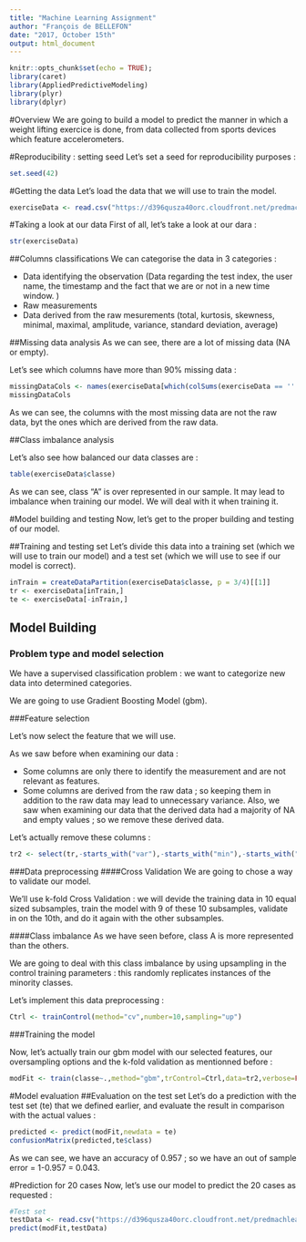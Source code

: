 ```yaml
---
title: "Machine Learning Assignment"
author: "François de BELLEFON"
date: "2017, October 15th"
output: html_document
---
```


```r
knitr::opts_chunk$set(echo = TRUE);
library(caret)
library(AppliedPredictiveModeling)
library(plyr)
library(dplyr)
```
#Overview
We are going to build a model to predict the manner in which a weight lifting exercice is done, from data collected from sports devices which feature accelerometers.

#Reproducibility : setting seed
Let's set a seed for reproducibility purposes :
```r
set.seed(42)
```


#Getting the data
Let's load the data that we will use to train the model.
```r
exerciseData <- read.csv("https://d396qusza40orc.cloudfront.net/predmachlearn/pml-training.csv")
```





#Taking a look at our data
First of all, let's take a look at our dara :
```r
str(exerciseData)
```

##Columns classifications
We can categorise the data in 3 categories :

- Data identifying the observation (Data regarding the test index, the user name, the timestamp and the fact that we are or not in a new time window. )
- Raw measurements
- Data derived from the raw mesurements (total, kurtosis, skewness, minimal, maximal, amplitude, variance, standard deviation, average)


##Missing data analysis
As we can see, there are a lot of missing data (NA or empty).

Let's see which columns have more than 90% missing data :
```r
missingDataCols <- names(exerciseData[which(colSums(exerciseData == '' | is.na(exerciseData))/nrow(exerciseData)*100 > 90)])
missingDataCols
```
As we can see, the columns with the most missing data are not the raw data, byt the ones which are derived from the raw data.


##Class imbalance analysis

Let's also see how balanced our data classes are :
```r
table(exerciseData$classe)
```
As we can see, class "A" is over represented in our sample. It may lead to imbalance when training our model. We will deal with it when training it.



#Model building and testing
Now, let's get to the proper building and testing of our model.


##Training and testing set
Let's divide this data into a training set (which we will use to train our model) and a test set (which we will use to see if our model is correct).
```r
inTrain = createDataPartition(exerciseData$classe, p = 3/4)[[1]]
tr <- exerciseData[inTrain,]
te <- exerciseData[-inTrain,]
```

## Model Building
### Problem type and model selection
We have a supervised classification problem : we want to categorize new data into determined categories.

We are going to use Gradient Boosting Model (gbm).

###Feature selection

Let's now select the feature that we will use.

As we saw before when examining our data :

- Some columns are only there to identify the measurement and are not relevant as features.
- Some columns are derived from the raw data ; so keeping them in addition to the raw data may lead to unnecessary variance. Also, we saw when examining our data that the derived data had a majority of NA and empty values ; so we remove these derived data.

Let's actually remove these columns :


```r
tr2 <- select(tr,-starts_with("var"),-starts_with("min"),-starts_with("max"),-starts_with("avg"),-starts_with("skewness"),-starts_with("kurtosis"),-starts_with("stddev"),-starts_with("amplitude"),-matches("X"),-(1:7))
```

###Data preprocessing
####Cross Validation
We are going to chose a way to validate our model.

We'll use k-fold Cross Validation : we will devide the training data in 10 equal sized subsamples, train the model with 9 of these 10 subsamples, validate in on the 10th, and do it again with the other subsamples.

####Class imbalance
As we have seen before, class A is more represented than the others.

We are going to deal with this class imbalance by  using upsampling in the control training parameters : this randomly replicates instances of the minority classes.


Let's implement this data preprocessing :

```r
Ctrl <- trainControl(method="cv",number=10,sampling="up")
```

###Training the model

Now, let's actually train our gbm model with our selected features, our oversampling options and the k-fold validation as mentionned before :
```r
modFit <- train(classe~.,method="gbm",trControl=Ctrl,data=tr2,verbose=FALSE)
```

#Model evaluation
##Evaluation on the test set
Let's do a prediction with the test set (te) that we defined earlier, and evaluate the result in comparison with the actual values :
```r
predicted <- predict(modFit,newdata = te)
confusionMatrix(predicted,te$class)
```


As we can see, we have an accuracy of 0.957 ; so we have an out of sample error = 1-0.957 = 0.043.

#Prediction for 20 cases
Now, let's use our model to predict the 20 cases as requested :
```r
#Test set
testData <- read.csv("https://d396qusza40orc.cloudfront.net/predmachlearn/pml-testing.csv")
predict(modFit,testData)
```